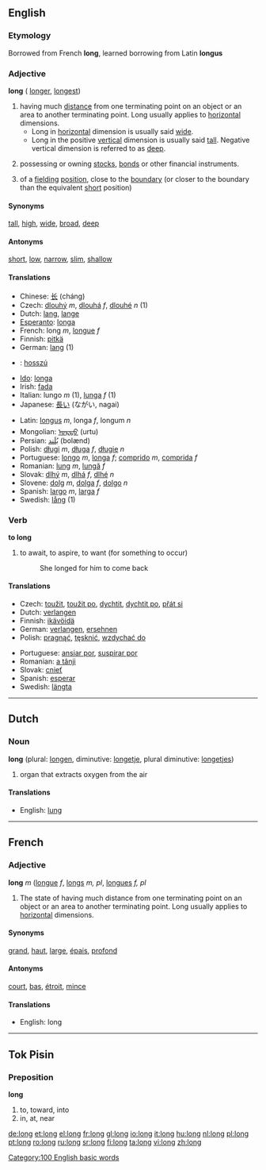 ==English==

{{rank|himself|go|how|119|long|am|way|even}}

===Etymology===
Borrowed from French '''long''', learned borrowing from Latin '''longus'''

===Adjective===
'''long''' ({{compare}} [[longer]], {{super}} [[longest]])

# having much [[distance]] from one terminating point on an object or an area to another terminating point.  Long usually applies to [[horizontal]] dimensions.
#*Long in [[horizontal]] dimension is usually said [[wide]].
#*Long in the positive [[vertical]] dimension is usually said [[tall]].  Negative vertical dimension is referred to as [[deep]].
# {{finance}} possessing or owning [[stocks]], [[bonds]] or other financial instruments.
#{{cricket}} of a [[fielding]] [[position]], close to the [[boundary]] (or closer to the boundary than the equivalent [[short]] position)

====Synonyms====
[[tall]], [[high]], [[wide]], [[broad]], [[deep]]

====Antonyms====
[[short]], [[low]], [[narrow]], [[slim]], [[shallow]]

====Translations====
{{top}}
*Chinese: [[长]] (cháng)
*Czech: [[dlouhý]] ''m'', [[dlouhá]] ''f'', [[dlouhé]] ''n'' (1)
*Dutch: [[lang]], [[lange]]
*[[Esperanto]]: [[longa]]
*French: long ''m'', [[longue]] ''f''
*Finnish: [[pitkä]]
*German: [[lang]] (1)
*{{hu}}: [[hosszú]]
*[[Ido]]: [[longa]]
*Irish: [[fada]]
*Italian: lungo ''m'' (1), [[lunga]] ''f'' (1)
*Japanese: [[長い]] (ながい, nagai)
{{mid}}
*Latin: [[longus]] ''m'', longa ''f'', longum ''n''
*Mongolian: [[ᠤᠷᠲᠤ]] (urtu)
*Persian: [[بُلَند]] (bolænd)
*Polish: [[długi]] ''m'', [[długa]] ''f'', [[długie]] ''n''
*Portuguese: [[longo]] ''m'', [[longa]] ''f''; [[comprido]] ''m'', [[comprida]] ''f''
*Romanian: [[lung]] ''m'', [[lungă]] ''f''
*Slovak: [[dlhý]] ''m'', [[dlhá]] ''f'', [[dlhé]] ''n''
*Slovene: [[dolg]] ''m'', [[dolga]] ''f'', [[dolgo]] ''n''
*Spanish: [[largo]] ''m'', [[larga]] ''f''
*Swedish: [[lång]] (1)
{{bottom}}

===Verb===
'''to long'''

#to await, to aspire, to want (for something to occur)
#:She longed for him to come back

====Translations====
{{top}}
*Czech: [[toužit]], [[toužit po]], [[dychtit]], [[dychtit po]], [[přát si]]
*Dutch: [[verlangen]]
*Finnish: [[ikävöidä]]
*German: [[verlangen]], [[ersehnen]]
*Polish: [[pragnąć]], [[tęsknić]], [[wzdychać|wzdychać do]]
{{mid}}
*Portuguese: [[ansiar por]], [[suspirar por]]
*Romanian: [[a tânji]]
*Slovak: [[cnieť]]
*Spanish: [[esperar]] 
*Swedish: [[längta]]
{{bottom}}
----

==Dutch==
===Noun===
'''long''' (plural: [[longen]], diminutive: [[longetje]], plural diminutive: [[longetjes]])

#organ that extracts oxygen from the air

====Translations====
*English: [[lung]]
----

==French==
===Adjective===
'''long''' ''m'' ([[longue]] ''f'', [[longs]] ''m, pl'', [[longues]] ''f, pl''

#The state of having much distance from one terminating point on an object or an area to another terminating point.  Long usually applies to [[horizontal]] dimensions.

====Synonyms====
[[grand]], [[haut]], [[large]], [[épais]], [[profond]]

====Antonyms====
[[court]], [[bas]], [[étroit]], [[mince]]

====Translations====
*English: long

----
==Tok Pisin==
===Preposition===
'''long'''

#to, toward, into
#in, at, near

[[Category:100 English basic words]]

[[de:long]]
[[et:long]]
[[el:long]]
[[fr:long]]
[[gl:long]]
[[io:long]]
[[it:long]]
[[hu:long]]
[[nl:long]]
[[pl:long]]
[[pt:long]]
[[ro:long]]
[[ru:long]]
[[sr:long]]
[[fi:long]]
[[ta:long]]
[[vi:long]]
[[zh:long]]